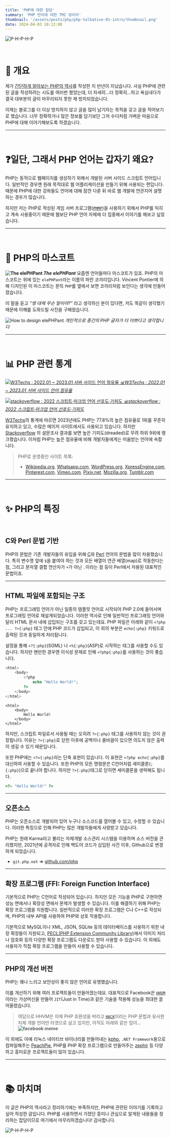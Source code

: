 ```yaml
---
title: 'PHP에 대한 잡담'
summary: 'PHP 언어에 대한 TMI 덩어리'
thumbnail: '/assets/posts/php/php-talkative-01-intro/thumbnail.png'
date: 2024-04-03 10:12:00
---
```


![P-H-P-H-P](/assets/posts/php/p-h-p-h-p.png)

<br />

# 🚩 개요

제가 [간단하게 알아보는 PHP의 역사](/posts/php/php-history)를 작성한 지 반년이 지났습니다.
사실 PHP에 관련된 글을 작성하려는 시도를 여러번 했었는데,
더 자세히...더 정확히...하고 욕심내다가 결국 대부분의 글이 마무리되지 못한 채 방치되었습니다.

이제는 블로그를 더 이상 방치하지 않고 글을 많이 남기자는 목적을 갖고 글을 적어보기로 했습니다.
너무 정확하거나 많은 정보를 담기보단 그저 수다처럼 가벼운 마음으로 PHP에 대해 이야기해보도록 하겠습니다.

---

<br />

# ❓일단, 그래서 PHP 언어는 갑자기 왜요?

PHP는 동적으로 웹페이지를 생성하기 위해서 개발된 서버 사이드 스크립트 언어입니다.
일반적인 경우엔 원래 목적대로 웹 어플리케이션을 만들기 위해 사용되는 편입니다.
때문에 PHP에 대한 강좌들도 언어에 대해 잠깐 다룬 뒤 바로 웹 개발에 연관지어 설명하는 경우가 많습니다.

하지만 저는 PHP로 작성된 게임 서버 프로그램([`PMMP`](https://pmmp.io))을 사용하기 위해서
PHP를 익히고 계속 사용중이기 때문에 웹보단 PHP 언어 자체에 더 집중해서 이야기를 해보고 싶었습니다.

---

<br />

# 🐘 PHP의 마스코트

**![The elePHPant](/assets/posts/php/php-talkative-01-intro/mascot.png) _The elePHPant_**
요즘엔 언어들마다 마스코트가 있죠. PHP의 마스코트는 위에 있는 `elePHPant`라는 이름의 파란 코끼리입니다.
Vincent Pontier에 의해 디자인된 이 마스코트는 문득 `PHP`를 옆에서 보면 코끼리처럼 보인다는 생각에 만들어졌습니다.

이 말을 듣고 _"엥 대체 무슨 말이야?"_ 라고 생각하신 분이 있다면,
저도 똑같이 생각했기 때문에 이해를 도와드릴 사진을 구해왔습니다.

![How to design elePHPant](/assets/posts/php/php-talkative-01-intro/mascot_from_php.png)
_개인적으로 중간의 PHP 글자가 더 이쁘다고 생각합니다_

---

<br />

# 📊 PHP 관련 통계

[![W3Techs : 2022.01 ~ 2023.01 서버 사이드 언어 점유율](/assets/posts/php/php-talkative-01-intro/w3techs-server-side.png)
_📊W3Techs : 2022.01 ~ 2023.01 서버 사이드 언어
점유율_](https://w3techs.com/technologies/history_overview/programming_language)

[![stackoverflow : 2022 스크립트·마크업 언어 선호도·기피도](/assets/posts/php/php-talkative-01-intro/stackoverflow-loved-dreaded-survey.png)
_📊stackoverflow : 2022 스크립트·마크업 언어
선호도·기피도_](https://survey.stackoverflow.co/2022/#section-most-loved-dreaded-and-wanted-programming-scripting-and-markup-languages)

[W3Techs](https://w3techs.com/technologies/details/pl-php)의 통계에 따르면 2023년에도 PHP는
77.8%의 높은 점유율로 1위를 꾸준히 유지하고 있고, 수많은 메이저 사이트에서도 사용되고 있습니다.
하지만 [Stackoverflow](https://survey.stackoverflow.co/2022/#section-most-loved-dreaded-and-wanted-programming-scripting-and-markup-languages)
의 설문조사 결과를 보면 높은 기피도(dreaded)로 무려 하위 9위에 랭크했습니다.
이처럼 PHP는 높은 점유율에 비해 개발자들에게는 미움받는 언어에 속합니다.

> PHP로 운영중인 사이트 목록:
>
> - [Wikipedia.org](https://Wikipedia.org), [Whatsapp.com](https://Whatsapp.com), [WordPress.org](https://Wordpress.org),
>   [XpressEngine.com](https://www.xpressengine.com), [Pinterest.com](https://Pinterest.com), [Vimeo.com](https://Vimeo.com),
>   [Pixiv.net](https://www.pixiv.net), [Mozilla.org](https://Mozilla.org), [Tumblr.com](https://Tumblr.com)

---

<br />

# ✨ PHP의 특징

<br />

## C와 Perl 문법 기반

PHP의 문법은 기존 개발자들의 유입을 위해
[C](http://clang.org/)와 [Perl](https://www.perl.org/) 언어의 문법을 많이 차용했습니다.
특히 변수명 앞에 `$`을 붙여야 하는 것과 모든 배열이 연관 배열(map)로 작동한다는 점,
그리고 문자열 결합 연산자가 `+`가 아닌 `.`이라는 점 등이 Perl에서 차용된 대표적인 문법이죠.

---

## HTML 파일에 포함되는 구조

PHP는 프로그래밍 언어가 아닌 일종의 템플릿 언어로 시작되어 PHP 2.0에 들어서며 프로그래밍 언어로 재설계되었습니다.
이러한 역사로 인해 일반적인 프로그래밍 언어와 달리 HTML 문서 내에 삽입되는 구조를 갖고 있는데요.
PHP 파일은 아래와 같이 `<?php ... ?>{:php}` 태그 안에 PHP 코드가 삽입되고,
이 외의 부분은 `echo{:php}` 키워드로 출력된 것과 동일하게 처리됩니다.

설정을 통해 `<?{:php}`(SGML) 나 `<%{:php}`(ASP)로 시작하는 태그를 사용할 수도 있습니다.
하지만 왠만한 경우엔 이식성 문제로 인해 `<?php{:php}`를 사용하는 것이 좋습니다.

```php showLineNumbers
<html>
    <body>
        <?php
            echo "Hello World!";
        ?>
    </body>
</html>
```

```text title="출력 결과" showLineNumbers
<html>
    <body>
        Hello World!
    </body>
</html>
```

하지만, 스크립트 파일로서 사용될 때는 오히려 `?>{:php}` 태그를 사용하지 않는 것이 권장됩니다.
이유는 `?>{:php}`로 닫힌 이후에 공백이나 줄바꿈이 있으면 의도치 않은 출력이 생길 수 있기 때문입니다.

또한 PHP에는 `<?={:php}`라는 단축 표현이 있습니다. 이 표현은 `<?php echo{:php}`를 대신하여 사용할 수 있습니다.
또한 PHP의 모든 명령문은 C언어처럼 세미콜론(`;{:php}`)으로 끝나야 합니다.
하지만 `?>{:php}`태그로 닫히면 세미콜론을 생략해도 됩니다.

```php showLineNumbers
<?= "Hello World!" ?>
```

---

## 오픈소스

PHP는 오픈소스로 개발되어 있어 누구나 소스코드를 열어볼 수 있고, 수정할 수 있습니다.
이러한 특징으로 인해 PHP는 많은 개발자들에게 사랑받고 있습니다.

PHP는 원래 Karma라고 불리는 자체개발 소스관리 시스템을 이용하며 소스 버전을 관리했지만,
2021년에 공격자로 인해 백도어 코드가 삽입된 사건 이후, Github으로 변경하게 되었습니다.

- `git.php.net` => [github.com/php](https://github.com/php)

---

## 확장 프로그램 (FFI: Foreign Function Interface)

기본적으로 PHP는 C언어로 작성되어 있습니다.
하지만 모든 기능을 PHP로 구현하면 성능 면에서나 확장성 면에서 문제가 발생할 수 있습니다.
이를 해결하기 위해 PHP는 확장 프로그램을 지원합니다.
일반적으로 이러한 확장 프로그램은 C나 C++로 작성되며, PHP의 내부 API를 사용하여 PHP와 상호 작용합니다.

기본적으로 MySQL이나 XML, JSON, SQLite 등의 데이터베이스를 사용하기 위한 내장 확장들이 지원되고,
[PECL(PHP Extension Community Library)](https://pecl.php.net/)에서
이미지 처리나 암호화 등의 다양한 확장 프로그램도 다운로드 받아 사용할 수 있습니다.
이 외에도 사용자가 직접 확장 프로그램을 만들어 사용할 수 있습니다.

---

## PHP의 개선 버전

PHP는 꽤나 느리고 보안성이 좋지 않은 언어로 유명했습니다.

이를 개선하기 위해 여러 프로젝트들이 만들어졌는데요.
대표적으로 Facebook은 [`HHVM`](https://github.com/facebook/hhvm/)이라는
가상머신을 만들어 `JIT`(Just in Time)과 같은 기술을 적용해 성능을 최대한 끌어올렸습니다.

> 여담으로 HHVM은 이제 PHP 호환성을 버리고 [`HACK`](https://hacklang.org/)이라는
> PHP 문법과 유사한 자체 개발 언어만 타겟으로 삼고 있지만, 아직도 아래와 같은 밈이...
> **![facebook meme](/assets/posts/php/php-talkative-01-intro/facebook-meme.png)**

이 외에도 아예 리눅스 네이티브 바이너리를 만들어내는 [kphp](https://github.com/VKCOM/kphp),
`.NET Framework`용으로
컴파일해주는 [PeachPie](https://github.com/peachpiecompiler/peachpie),
PHP를 PHP 확장 프로그램으로 만들어주는 [zephir](https://github.com/zephir-lang/zephir) 등
다양하고 흥미로운 프로젝트들이 많이 있습니다.

---

<br />

# 📚 마치며

이 글은 PHP의 역사라고 정리하기에는 부족하지만, PHP에 관련된 이야기를 기록하고 싶어 작성한 글입니다.
PHP를 사용하면서 가졌던 흥미나 관심으로 알게된 내용들을 정리하는 잡담이므로 여기에서 마무리하겠습니다! 감사합니다.

![P-H-P-H-P](/assets/posts/php/p-h-p-h-p.png)
